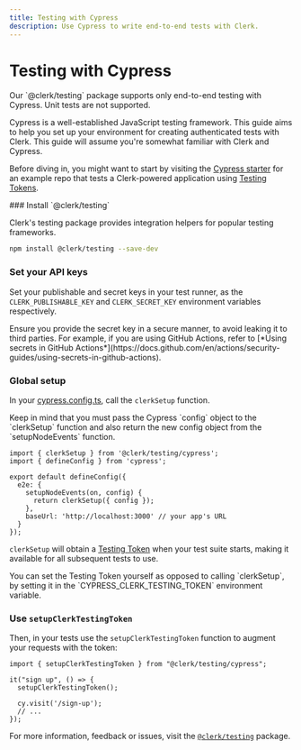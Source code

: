 ```yaml
---
title: Testing with Cypress
description: Use Cypress to write end-to-end tests with Clerk.
---
```


# Testing with Cypress

<Callout type="warning">
  Our `@clerk/testing` package supports only end-to-end testing with Cypress. Unit tests are not supported.
</Callout>

Cypress is a well-established JavaScript testing framework. This guide aims to help you set up your environment for creating authenticated tests with Clerk. This guide will assume you're somewhat familiar with Clerk and Cypress.

Before diving in, you might want to start by visiting the [Cypress starter](https://github.com/clerk/example-cypress-nextjs) for an example repo that tests a Clerk-powered application using [Testing Tokens](/docs/testing/overview#testing-tokens).

<Steps>
### Install `@clerk/testing`

Clerk's testing package provides integration helpers for popular testing frameworks.

```bash filename="terminal"
npm install @clerk/testing --save-dev
```

### Set your API keys

Set your publishable and secret keys in your test runner, as the `CLERK_PUBLISHABLE_KEY` and `CLERK_SECRET_KEY` environment variables respectively.

<Callout type="warning">
  Ensure you provide the secret key in a secure manner, to avoid leaking it to third parties. For example, if you are using GitHub Actions, refer to [*Using secrets in GitHub Actions*](https://docs.github.com/en/actions/security-guides/using-secrets-in-github-actions).
</Callout>

### Global setup

In your [cypress.config.ts](https://docs.cypress.io/guides/references/configuration), call the `clerkSetup` function.

<Callout type="info">
    Keep in mind that you must pass the Cypress `config` object to the `clerkSetup` function and also return the new config object from the `setupNodeEvents` function.
</Callout>

```tsx filename="cypress.config.ts"
import { clerkSetup } from '@clerk/testing/cypress';
import { defineConfig } from 'cypress';

export default defineConfig({
  e2e: {
    setupNodeEvents(on, config) {
      return clerkSetup({ config });
    },
    baseUrl: 'http://localhost:3000' // your app's URL
  }
});
```

`clerkSetup` will obtain a [Testing Token](/docs/testing/overview#testing-tokens) when your test suite starts, making it available for all subsequent tests to use.

<Callout type="info">
  You can set the Testing Token yourself as opposed to calling `clerkSetup`, by
  setting it in the `CYPRESS_CLERK_TESTING_TOKEN` environment variable.
</Callout>

### Use `setupClerkTestingToken`

Then, in your tests use the `setupClerkTestingToken` function to augment your requests with the token:

```tsx filename="my-test.cy.ts"
import { setupClerkTestingToken } from "@clerk/testing/cypress";

it("sign up", () => {
  setupClerkTestingToken();

  cy.visit('/sign-up');
  // ...
});
```

</Steps>

For more information, feedback or issues, visit the [`@clerk/testing`](https://github.com/clerk/javascript/tree/main/packages/testing) package.
